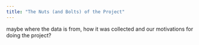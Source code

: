 ```yaml
---
title: "The Nuts (and Bolts) of the Project"
---
```


maybe where the data is from, how it was collected and our motivations for doing the project? 


